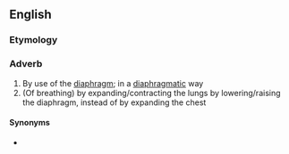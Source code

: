 ==English==

===Etymology===
{{suffix|en|diaphragmatic|ally}}

===Adverb===
{{en-adv}}

# By use of the [[diaphragm]]; in a [[diaphragmatic]] way
# (Of breathing) by expanding/contracting the lungs by lowering/raising the diaphragm, instead of by expanding the chest

====Synonyms====
* {{l|en|diaphragmically}}